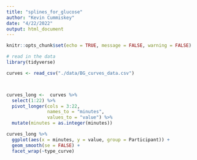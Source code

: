 ```yaml
---
title: "splines_for_glucose"
author: "Kevin Cummiskey"
date: "4/22/2022"
output: html_document
---
```


```r
knitr::opts_chunk$set(echo = TRUE, message = FALSE, warning = FALSE)
```



```r
# read in the data
library(tidyverse)

curves <- read_csv("./data/BG_curves_data.csv")



curves_long <-  curves %>% 
  select(1:22) %>% 
  pivot_longer(cols = 3:22,
               names_to = "minutes",
               values_to = "value") %>% 
  mutate(minutes = as.integer(minutes))

curves_long %>% 
  ggplot(aes(x = minutes, y = value, group = Participant)) + 
  geom_smooth(se = FALSE) +
  facet_wrap(~type_curve)

```